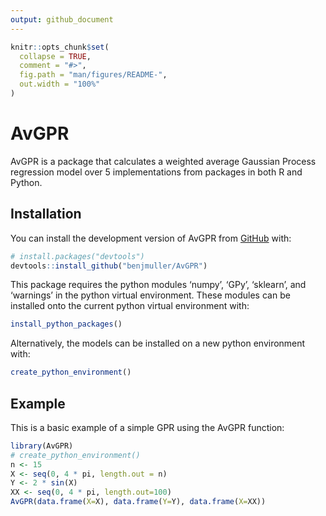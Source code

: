 ```yaml
---
output: github_document
---
```


<!-- README.md is generated from README.Rmd. Please edit that file -->

```r
knitr::opts_chunk$set(
  collapse = TRUE,
  comment = "#>",
  fig.path = "man/figures/README-",
  out.width = "100%"
)
```

# AvGPR

<!-- badges: start -->
<!-- badges: end -->

AvGPR is a package that calculates a weighted average Gaussian Process regression model over 5 implementations from packages in both R and Python.

## Installation

You can install the development version of AvGPR from [GitHub](https://github.com/) with:

``` r
# install.packages("devtools")
devtools::install_github("benjmuller/AvGPR")
```

This package requires the python modules 'numpy', 'GPy', 'sklearn', and 'warnings' in the python virtual environment. These modules can be installed onto the current python virtual environment with:

``` r
install_python_packages()
```

Alternatively, the models can be installed on a new python environment with:

``` r
create_python_environment()
```

## Example

This is a basic example of a simple GPR using the AvGPR function:

``` r
library(AvGPR)
# create_python_environment()
n <- 15
X <- seq(0, 4 * pi, length.out = n)
Y <- 2 * sin(X)
XX <- seq(0, 4 * pi, length.out=100)
AvGPR(data.frame(X=X), data.frame(Y=Y), data.frame(X=XX))
```

